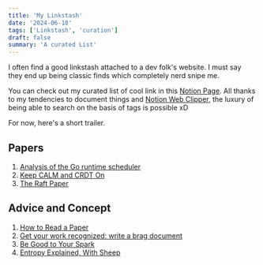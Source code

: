 ```yaml
---
title: 'My Linkstash'
date: '2024-06-18'
tags: ['Linkstash', 'curation']
draft: false
summary: 'A curated List'
---
```


I often find a good linkstash attached to a dev folk's website. I must say they end up being classic finds which completely nerd snipe me.

You can check out my curated list of cool link in this [Notion Page](https://www.notion.so/anushkagupta/1f56ef2f7d254df7ba23617437b86474?v=8feb5bc23b2b40e596c00e0aae5ed1fd).
All thanks to my tendencies to document things and [Notion Web Clipper](https://www.notion.so/web-clipper), the luxury of being able to search on the basis of tags is possible xD

For now, here's a short trailer.

## Papers

1. [Analysis of the Go runtime scheduler](https://www1.cs.columbia.edu/~aho/cs6998/reports/12-12-11_DeshpandeSponslerWeiss_GO.pdf)
2. [Keep CALM and CRDT On](https://arxiv.org/pdf/2210.12605)
3. [The Raft Paper](https://raft.github.io/raft.pdf)

## Advice and Concept

1. [How to Read a Paper](http://ccr.sigcomm.org/online/files/p83-keshavA.pdf)
2. [Get your work recognized: write a brag document](https://jvns.ca/blog/brag-documents/)
3. [Be Good to Your Spark](https://www.ask-polly.com/p/be-good-to-your-spark)
4. [Entropy Explained, With Sheep](https://aatishb.com/entropy/)
